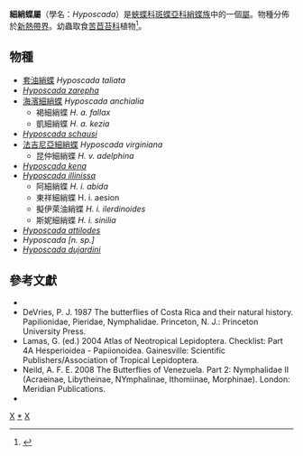 {{NoteTA
|G1=Butterfly
}}
{{Automatic Taxobox
| taxon = Hyposcada
| authority = Godman et Salvin, [1879]
| image = Hyposcada illinissa dujardini MHNT ventre.jpg
| image_caption = ''Hyposcada illinissa dujardini''♂ 
| type_species = [[法吉尼亞細綃蝶|昆仲細綃蝶]]<br />''Hyposcada adelphina''
| type_species_authority = Bates, 1866
| subdivision_ranks = 物種
| subdivision =
共10種，詳見正文。
| synonyms =
}}

'''細綃蝶屬'''（學名：''Hyposcada''）是[[蛺蝶科|蛺蝶科]][[斑蝶亞科|斑蝶亞科]][[綃蝶族|綃蝶族]]中的一個[[属|屬]]。物種分佈於[[新热带界|新熱帶界]]。幼蟲取食[[苦苣苔科|苦苣苔科]]植物<ref>{{Cite web|title=Hyposcada|url=http://tolweb.org/Hyposcada/27610/2010.07.21|access-date=2021-12-08|work=tolweb.org|archive-date=2019-11-30|archive-url=https://web.archive.org/web/20191130155455/http://tolweb.org/Hyposcada/27610/2010.07.21|dead-url=no}}</ref>。

== 物種 ==
* [[套油綃蝶|套油綃蝶]] ''Hyposcada taliata''
* ''[[Hyposcada_zarepha|Hyposcada zarepha]]''
* [[海濱細綃蝶|海濱細綃蝶]] ''Hyposcada anchialia''
** 褐細綃蝶 ''H. a. fallax''
** 凱細綃蝶 ''H. a. kezia''
* ''[[Hyposcada_schausi|Hyposcada schausi]]''
* [[法吉尼亞細綃蝶|法吉尼亞細綃蝶]] ''Hyposcada virginiana''
** 昆仲細綃蝶 ''H. v. adelphina''
* ''[[Hyposcada_kena|Hyposcada kena]]''
* ''[[Hyposcada_illinissa|Hyposcada illinissa]]''
** 阿細綃蝶 ''H. i. abida''
** 東祥細綃蝶 H. i. aesion
** 擬伊萊油綃蝶 ''H. i. ilerdinoides''
** 斯妮細綃蝶 ''H. i. sinilia''
* ''[[Hyposcada_attilodes|Hyposcada attilodes]]''
* ''Hyposcada [n. sp.]''
* ''[[Hyposcada_dujardini|Hyposcada dujardini]]''

== 參考文獻 ==
{{reflist}}
*{{Cite journal|title=Molecular phylogenetics of the neotropical butterfly subtribe Oleriina (Nymphalidae: Danainae: Ithomiini)|url=https://linkinghub.elsevier.com/retrieve/pii/S1055790310000126|last=de-Silva|first=Donna Lisa|last2=Day|first2=Julia J.|date=2010-06|journal=Molecular Phylogenetics and Evolution|issue=3|doi=10.1016/j.ympev.2010.01.010|volume=55|pages=1032–1041|language=en|last3=Elias|first3=Marianne|last4=Willmott|first4=Keith|last5=Whinnett|first5=Alaine|last6=Mallet|first6=James|access-date=2021-12-08|archive-date=2021-03-08|archive-url=https://web.archive.org/web/20210308083821/https://linkinghub.elsevier.com/retrieve/pii/S1055790310000126|dead-url=no}}
* DeVries, P. J. 1987 The butterflies of Costa Rica and their natural history. Papilionidae, Pieridae, Nymphalidae. Princeton, N. J.: Princeton University Press.
* Lamas, G. (ed.) 2004 Atlas of Neotropical Lepidoptera. Checklist: Part 4A Hesperioidea - Papiionoidea. Gainesville: Scientific Publishers/Association of Tropical Lepidoptera.
* Neild, A. F. E. 2008 The Butterflies of Venezuela. Part 2: Nymphalidae II (Acraeinae, Libytheinae, NYmphalinae, Ithomiinae, Morphinae). London: Meridian Publications.
* {{Cite book|author=寿建新 周尧 李宇飞|title=世界蝴蝶分類名錄|location=中國|publisher=陝西科學技術出版社|date=2006-04-01|isbn=9787536936768|language=zh-hans}}

{{Commons category|Hyposcada}}

{{斑蝶亞科}}
{{Taxonbar}}
[[Category:綃蝶族|X]]
[[Category:細綃蝶屬|*]]
[[Category:_1879年描述的分类群|X]]